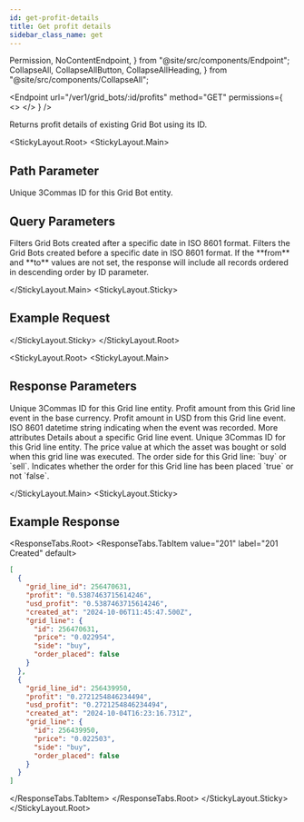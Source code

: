 ```yaml
---
id: get-profit-details
title: Get profit details
sidebar_class_name: get
---
```


  Permission,
  NoContentEndpoint,
} from "@site/src/components/Endpoint";
  CollapseAll,
  CollapseAllButton,
  CollapseAllHeading,
} from "@site/src/components/CollapseAll";

<Endpoint
  url="/ver1/grid_bots/:id/profits"
  method="GET"
  permissions={
    <>
      <Permission title="Permission" description="BOTS_READ" />
      <Permission title="Security" description="SIGNED" />
    </>
  }
/>

Returns profit details of existing Grid Bot using its ID.

<Separator />

<StickyLayout.Root>
   <StickyLayout.Main>

## Path Parameter

<ApiParam name="id" type="integer" id="id" required>
  Unique 3Commas ID for this Grid Bot entity.
</ApiParam>

## Query Parameters

<ApiParam name="from" type="string" id="from">
  Filters Grid Bots created after a specific date in ISO 8601 format.
</ApiParam>
<ApiParam name="to" type="string" id="to">
  Filters the Grid Bots created before a specific date in ISO 8601 format.
</ApiParam>

<Informer variant="info">
  If the **from** and **to** values are not set, the response will include all
  records ordered in descending order by ID parameter.
</Informer>

</StickyLayout.Main>
<StickyLayout.Sticky>

## Example Request

<NoContentEndpoint
  method="GET"
  endpoint="/ver1/grid_bots/2338357/profits?from=2024-09-01T04:00:00.000Z&to=2024-10-11T03:59:59.000Z"
/>

</StickyLayout.Sticky>
</StickyLayout.Root>

<StickyLayout.Root>
<StickyLayout.Main>

## Response Parameters

<ApiParam name="grid_line_id" type="string" id="grid_line_id">
  Unique 3Commas ID for this Grid line entity.
</ApiParam>

<ApiParam name="profit" type="string" id="profit">
  Profit amount from this Grid line event in the base currency.
</ApiParam>

<ApiParam name="usd_profit" type="string" id="usd_profit">
  Profit amount in USD from this Grid line event.
</ApiParam>

<ApiParam name="created_at" type="string" id="created_at">
  ISO 8601 datetime string indicating when the event was recorded.
</ApiParam>

<CollapseAll>
<CollapseAllHeading> More attributes <CollapseAllButton /> </CollapseAllHeading>

<CollapsibleApiParam name="grid_lines" type="object" id="grid_lines">
Details about a specific Grid line event.
    <CollapsibleNestedParams>
    <ApiParam name='id' type='string' id="id">
      Unique 3Commas ID for this Grid line entity.
    </ApiParam>
    <ApiParam name='price' type='string' id="price">
        The price value at which the asset was bought or sold when this grid line was executed.
    </ApiParam>
    <ApiParam name='side' type='string' id="side">
      The order side for this Grid line: `buy` or `sell`.
    </ApiParam>
    <ApiParam name='order_placed' type='boolean' id='order_placed'>
      Indicates whether the order for this Grid line has been placed `true` or not `false`.
    </ApiParam>
    </CollapsibleNestedParams>
</CollapsibleApiParam>
</CollapseAll>

</StickyLayout.Main>
<StickyLayout.Sticky>

## Example Response

<ResponseTabs.Root>
<ResponseTabs.TabItem value="201" label="201 Created" default>
```json
[
  {
    "grid_line_id": 256470631,
    "profit": "0.5387463715614246",
    "usd_profit": "0.5387463715614246",
    "created_at": "2024-10-06T11:45:47.500Z",
    "grid_line": {
      "id": 256470631,
      "price": "0.022954",
      "side": "buy",
      "order_placed": false
    }
  },
  {
    "grid_line_id": 256439950,
    "profit": "0.2721254846234494",
    "usd_profit": "0.2721254846234494",
    "created_at": "2024-10-04T16:23:16.731Z",
    "grid_line": {
      "id": 256439950,
      "price": "0.022503",
      "side": "buy",
      "order_placed": false
    }
  }
]
```
</ResponseTabs.TabItem>
</ResponseTabs.Root>
</StickyLayout.Sticky>
</StickyLayout.Root>
